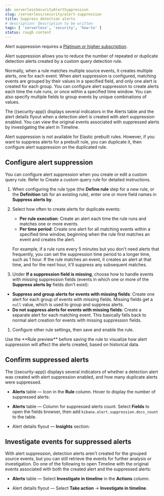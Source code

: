 ```yaml
---
id: serverlessSecurityAlertSuppression
slug: /serverless/security/alert-suppression
title: Suppress detection alerts
# description: Description to be written
tags: [ 'serverless', 'security', 'how-to' ]
status: rough content
---
```



<RoughContent />

<div id="alert-suppression"></div>

<DocCallOut title="Requirements and notices">

Alert suppression requires a [Platinum or higher subscription](https://www.elastic.co/pricing).

<DocCallOut template="technical_preview" />
</DocCallOut>

Alert suppression allows you to reduce the number of repeated or duplicate detection alerts created by a <DocLink id="serverlessSecurityRulesUiCreate" section="create-a-custom-query-rule">custom query</DocLink> detection rule. 

Normally, when a rule matches multiple source events, it creates multiple alerts, one for each event. When alert suppression is configured, matching events are grouped by their values in a specified field, and only one alert is created for each group. You can configure alert suppression to create alerts each time the rule runs, or once within a specified time window. You can also specify multiple fields to group events by unique combinations of values.

The ((security-app)) displays several indicators in the Alerts table and the alert details flyout when a detection alert is created with alert suppression enabled. You can view the original events associated with suppressed alerts by investigating the alert in Timeline.

<DocCallOut title="Note">
Alert suppression is not available for Elastic prebuilt rules. However, if you want to suppress alerts for a prebuilt rule, you can duplicate it, then configure alert suppression on the duplicated rule.
</DocCallOut>

## Configure alert suppression

You can configure alert suppression when you create or edit a custom query rule. Refer to <DocLink id="serverlessSecurityRulesUiCreate" section="create-a-custom-query-rule">Create a custom query rule</DocLink> for detailed instructions.

1. When configuring the rule type (the **Define rule** step for a new rule, or the **Definition** tab for an existing rule), enter one or more field names in **Suppress alerts by**. 
1. Select how often to create alerts for duplicate events:

    * **Per rule execution**: Create an alert each time the rule runs and matches one or more events.
    * **Per time period**: Create one alert for all matching events within a specified time window, beginning when the rule first matches an event and creates the alert.

    For example, if a rule runs every 5 minutes but you don't need alerts that frequently, you can set the suppression time period to a longer time, such as 1 hour. If the rule matches an event, it creates an alert at that time, and for the next hour, it'll suppress any subsequent matches.

    <DocImage size="l" url="../images/alert-suppression/-detections-alert-suppression-options.png" alt="Alert suppression options" />

1. Under **If a suppression field is missing**, choose how to handle events with missing suppression fields (events in which one or more of the **Suppress alerts by** fields don't exist):
* **Suppress and group alerts for events with missing fields**: Create one alert for each group of events with missing fields. Missing fields get a `null` value, which is used to group and suppress alerts. 
* **Do not suppress alerts for events with missing fields**: Create a separate alert for each matching event. This basically falls back to normal alert creation for events with missing suppression fields.

1. Configure other rule settings, then save and enable the rule.

<DocCallOut title="Tip">
Use the **Rule preview** before saving the rule to visualize how alert suppression will affect the alerts created, based on historical data.
</DocCallOut>

## Confirm suppressed alerts

The ((security-app)) displays several indicators of whether a detection alert was created with alert suppression enabled, and how many duplicate alerts were suppressed.

* **Alerts** table — Icon in the **Rule** column. Hover to display the number of suppressed alerts:

    <DocImage size="xl" url="../images/alert-suppression/-detections-suppressed-alerts-table.png" alt="Suppressed alerts icon and tooltip in Alerts table" />

* **Alerts** table — Column for suppressed alerts count. Select **Fields** to open the fields browser, then add `kibana.alert.suppression.docs_count` to the table.

    <DocImage size="xl" url="../images/alert-suppression/-detections-suppressed-alerts-table-column.png" alt="Suppressed alerts count field column in Alerts table" />

* Alert details flyout — **Insights** section:

    <DocImage size="xl" url="../images/alert-suppression/-detections-suppressed-alerts-details.png" alt="Suppressed alerts Insights section in alert details flyout" />

## Investigate events for suppressed alerts

With alert suppression, detection alerts aren't created for the grouped source events, but you can still retrieve the events for further analysis or investigation. Do one of the following to open Timeline with the original events associated with both the created alert and the suppressed alerts:

* **Alerts** table — Select **Investigate in timeline** in the **Actions** column.

    <DocIcon type="timeline" title="Timeline" />

* Alert details flyout — Select **Take action** -> **Investigate in timeline**.

